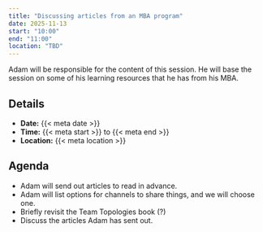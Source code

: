 ```yaml
---
title: "Discussing articles from an MBA program"
date: 2025-11-13
start: "10:00"
end: "11:00"
location: "TBD"
---
```


Adam will be responsible for the content of this session. He will base the
session on some of his learning resources that he has from his MBA.

## Details

-   **Date:** {{< meta date >}}
-   **Time:** {{< meta start >}} to {{< meta end >}}
-   **Location:** {{< meta location >}}

## Agenda

-   Adam will send out articles to read in advance.
-   Adam will list options for channels to share things, and we will choose
    one.
-   Briefly revisit the Team Topologies book (?)
-   Discuss the articles Adam has sent out.
